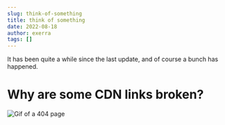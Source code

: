 ```yaml
---
slug: think-of-something
title: think of something
date: 2022-08-18
author: exerra
tags: []
---
```

It has been quite a while since the last update, and of course a bunch has happened.

# Why are some CDN links broken?
![Gif of a 404 page](https://i0.wp.com/www.silocreativo.com/en/wp-content/uploads/2017/11/diseno-web-404-CSS.gif?resize=600%2C323&quality=100&strip=all&ssl=1)
